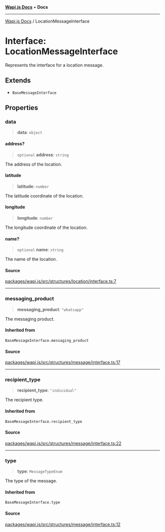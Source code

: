 [**Wapi.js Docs**](../README.mdx) • **Docs**

***

[Wapi.js Docs](../globals.mdx) / LocationMessageInterface

# Interface: LocationMessageInterface

Represents the interface for a location message.

## Extends

- `BaseMessageInterface`

## Properties

### data

> **data**: `object`

#### address?

> `optional` **address**: `string`

The address of the location.

#### latitude

> **latitude**: `number`

The latitude coordinate of the location.

#### longitude

> **longitude**: `number`

The longitude coordinate of the location.

#### name?

> `optional` **name**: `string`

The name of the location.

#### Source

[packages/wapi.js/src/structures/location/interface.ts:7](https://github.com/sarthakjdev/wapi.js/blob/13b0ae8a179e1d2ead89d348fa5b05387c8fc977/packages/wapi.js/src/structures/location/interface.ts#L7)

***

### messaging\_product

> **messaging\_product**: `"whatsapp"`

The messaging product.

#### Inherited from

`BaseMessageInterface.messaging_product`

#### Source

[packages/wapi.js/src/structures/message/interface.ts:17](https://github.com/sarthakjdev/wapi.js/blob/13b0ae8a179e1d2ead89d348fa5b05387c8fc977/packages/wapi.js/src/structures/message/interface.ts#L17)

***

### recipient\_type

> **recipient\_type**: `"individual"`

The recipient type.

#### Inherited from

`BaseMessageInterface.recipient_type`

#### Source

[packages/wapi.js/src/structures/message/interface.ts:22](https://github.com/sarthakjdev/wapi.js/blob/13b0ae8a179e1d2ead89d348fa5b05387c8fc977/packages/wapi.js/src/structures/message/interface.ts#L22)

***

### type

> **type**: `MessageTypeEnum`

The type of the message.

#### Inherited from

`BaseMessageInterface.type`

#### Source

[packages/wapi.js/src/structures/message/interface.ts:12](https://github.com/sarthakjdev/wapi.js/blob/13b0ae8a179e1d2ead89d348fa5b05387c8fc977/packages/wapi.js/src/structures/message/interface.ts#L12)
